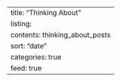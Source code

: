 ---
title: "Thinking About"
listing: 
    contents: thinking_about_posts
    sort: "date"
    categories: true 
    feed: true
---